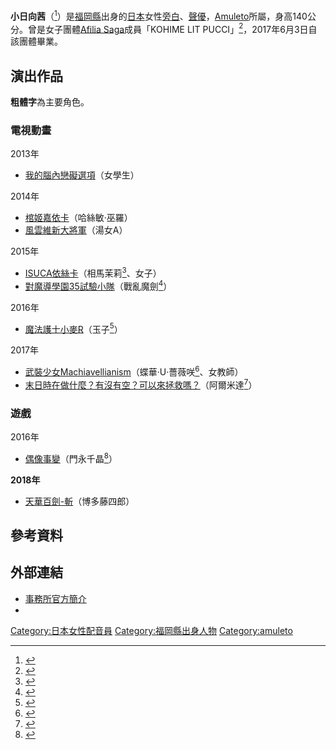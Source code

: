 {{藝人
|姓名 = 小日向茜
|類型 = 配音員
|圖片 =
|圖片尺寸 =
|圖片簡介 =
|本名 =
|外文名 = 小日向 茜（こひなた あかね）
|外文 = ja
|羅馬拼音 = Kohinata Akane
|英文名 =
|暱稱 =
|其他藝名 =
|國籍 =
|民族 =
|籍貫 =
|出生日期 = 11月24日
|出生地點 = {{JPN}}[[福岡縣|福岡縣]]
|逝世日期 =
|逝世地點 =
|職業 =
|語言 =
|音樂類型 = [[日本流行音樂|J-POP]]、[[動畫歌曲|動畫歌曲]]、[[遊戲音樂|遊戲音樂]]
|演奏樂器 =
|出道地點 =
|出道日期 =
|出道作 = 女學生（[[我的腦內戀礙選項|我的腦內戀礙選項]]）
|代表作 =
|活躍年代 = 2013年－
|唱片公司 =
|經紀公司 = [[Amuleto|Amuleto]]
|網站 =
|相關團體 =
|IMDb =
|獎項 =
}}
'''小日向茜'''（{{bd||11月24日|catIdx=Kohinata Akane}}<ref>{{Cite web|url=http://amuleto.jp/talents/小日向-茜.html|title=小日向 茜|website=Amuleto|accessdate=2017-03-27|language=ja|archive-date=2021-02-26|archive-url=https://web.archive.org/web/20210226164603/http://amuleto.jp/talents/%E5%B0%8F%E6%97%A5%E5%90%91-%E8%8C%9C.html|dead-url=no}}</ref>）是[[福岡縣|福岡縣]]出身的[[日本|日本]]女性[[旁白|旁白]]、[[聲優|聲優]]，[[Amuleto|Amuleto]]所屬，身高140公分。曾是女子團體[[Afilia_Saga|Afilia Saga]]成員「KOHIME LIT PUCCI」<ref>{{Cite web|url=http://afiliasaga.jp/page/kohime/|title=KOHIME LIT PUCCI|website=Afilia Saga官方網站|accessdate=2017-03-27|language=ja|archive-date=2019-08-11|archive-url=https://web.archive.org/web/20190811125744/http://afiliasaga.jp/page/kohime/|dead-url=no}}</ref>，2017年6月3日自該團體畢業。

== 演出作品 ==
'''粗體字'''為主要角色。
=== 電視動畫 ===
; 2013年
* [[我的腦內戀礙選項|我的腦內戀礙選項]]（女學生）
; 2014年
* [[棺姬嘉依卡|棺姬嘉依卡]]（哈絲敏·巫羅）
* [[風雲維新大將軍|風雲維新大將軍]]（湯女A）
; 2015年
* [[ISUCA依絲卡|ISUCA依絲卡]]（相馬茉莉<ref>{{Cite web|url=http://natalie.mu/comic/news/130138|script-title=ja:「ISUCA」キャストに藏合紗恵子ら、EDも決定|date=2014-10-31|website=漫畫Natalie|accessdate=2017-03-27|language=ja|archive-date=2019-11-30|archive-url=https://web.archive.org/web/20191130104741/https://natalie.mu/comic/news/130138|dead-url=no}}</ref>、女子）
* [[對魔導學園35試驗小隊|對魔導學園35試驗小隊]]（戰亂魔劍<ref>{{Cite web|url=http://www.animatetimes.com/news/details.php?id=1442365437|script-title=ja:10月新番『対魔導学園35試験小隊』より本PV＆新規ビジュアル公開！津田健次郎さん・中田譲治さんら追加キャスト情報も|date=2015-09-16|website=animate Times|accessdate=2017-03-27|language=ja|archive-date=2021-09-06|archive-url=https://web.archive.org/web/20210906125547/https://www.animatetimes.com/news/details.php?id=1442365437|dead-url=no}}</ref>）
; 2016年
* [[魔法護士小麥|魔法護士小麥R]]（玉子<ref>{{Cite web|url=http://www.ntv.co.jp/komugir/cast_staff/index.html|title=Cast/Staff|website=魔法護士小麥R官方網站|accessdate=2017-03-27|language=ja|archive-date=2020-01-23|archive-url=https://web.archive.org/web/20200123005648/http://www.ntv.co.jp/komugir/cast_staff/index.html|dead-url=no}}</ref>）
; 2017年
* [[武裝少女Machiavellianism|武裝少女Machiavellianism]]（蝶華·U·薔薇咲<ref>{{Cite web|url=http://www.animatetimes.com/news/details.php?id=1487827672|script-title=ja:TVアニメ『武装少女マキャヴェリズム』のOP＆EDテーマが決定！さらに出演声優第3弾も公開|date=2017-02-23|website=animate Times|accessdate=2017-03-27|language=ja|archive-date=2017-02-23|archive-url=https://web.archive.org/web/20170223211851/http://www.animatetimes.com/news/details.php?id=1487827672|dead-url=no}}</ref>、女教師）
* [[末日時在做什麼？有沒有空？可以來拯救嗎？|末日時在做什麼？有沒有空？可以來拯救嗎？]]（阿爾米達<ref>{{Cite web|url=https://twitter.com/sukasuka_anime/status/832620789966925825|script-title=ja:キャスト情報（3）|date=2017-02-18|website=末日時在做什麼？有沒有空？可以來拯救嗎？官方Twitter|accessdate=2017-03-27|language=ja}}</ref>）

=== 遊戲 ===
; 2016年
* [[偶像事變|偶像事變]]（門永千晶<ref>{{Cite web|url=http://idoljihen.jp/character/kadonaga-chiaki/|title=門永 千晶|website=偶像事變官方網站|accessdate=2017-03-27|language=ja|archive-date=2018-10-22|archive-url=https://web.archive.org/web/20181022113909/http://idoljihen.jp/character/kadonaga-chiaki/|dead-url=no}}</ref>）
'''2018年'''
*[[天華百劍-斬|天華百劍-斬]]（博多藤四郎）

== 參考資料 ==
{{Reflist}}

== 外部連結 ==
* [http://amuleto.jp/talents/小日向-茜.html 事務所官方簡介] {{Wayback|url=http://amuleto.jp/talents/%E5%B0%8F%E6%97%A5%E5%90%91-%E8%8C%9C.html |date=20210226164603 }}{{ja}}
* {{Twitter|okkinapanda}}{{ja}}

{{amuleto}}
{{DEFAULTSORT:Kohinata Akane}}
[[Category:日本女性配音員|Category:日本女性配音員]]
[[Category:福岡縣出身人物|Category:福岡縣出身人物]]
[[Category:amuleto|Category:amuleto]]